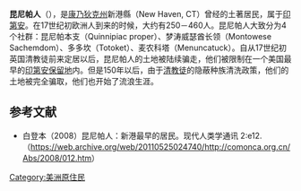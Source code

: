 '''昆尼帕人'''（{{lang-en|Quinnipiac}}），是[[康乃狄克州|康乃狄克州]]新港縣（New Haven, CT）曾经的土著居民，属于[[印第安|印第安]]{{le|阿爾岡奎人|Algonquian peoples}}。在17世纪初欧洲人到来的时候，大约有250－460人。昆尼帕人大致分为4个社群：昆尼帕本支（Quinnipiac proper）、梦涛威瑟酋长领（Montowese Sachemdom）、多多坎（Totoket）、麦农科塔（Menuncatuck）。自从17世纪初英国清教徒前来定居以后，昆尼帕人的土地被陆续骗走，他们被限制在一个美国最早的[[印第安保留地|印第安保留地]]内。但是150年以后，由于[[清教徒|清教徒]]的隐蔽种族清洗政策，他们的土地被完全骗取，他们也开始了流浪生涯。

==参考文献==
*白登本（2008）昆尼帕人：新港最早的居民。现代人类学通讯 2:e12.（[https://web.archive.org/web/20110525024740/http://comonca.org.cn/Abs/2008/012.htm https://web.archive.org/web/20110525024740/http://comonca.org.cn/Abs/2008/012.htm]）

[[Category:美洲原住民|Category:美洲原住民]]